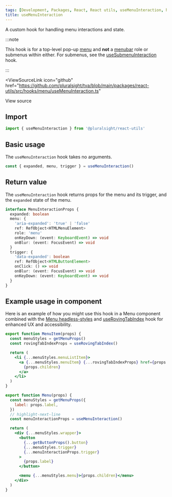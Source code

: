 ```yaml
---
tags: [Development, Packages, React, React utils, useMenuInteraction, hooks]
title: useMenuInteraction
---
```



A custom hook for handling menu interactions and state.

:::note

This hook is for a top-level pop-up [menu](https://developer.mozilla.org/en-US/docs/Web/Accessibility/ARIA/Roles/menu_role) and **not** a [menubar](https://developer.mozilla.org/en-US/docs/Web/Accessibility/ARIA/Roles/menubar_role) role or submenus within either.
For submenus, see the [useSubmenuInteraction](./use-submenu-interaction.mdx) hook.

:::

<ViewSourceLink
  icon="github"
  href="https://github.com/pluralsight/tva/blob/main/packages/react-utils/src/hooks/menu/useMenuInteraction.ts"
>
  View source
</ViewSourceLink>

## Import

```javascript
import { useMenuInteraction } from '@pluralsight/react-utils'
```

## Basic usage

The `useMenuInteraction` hook takes no arguments.

```jsx
const { expanded, menu, trigger } = useMenuInteraction()
```

## Return value

The `useMenuInteraction` hook returns props for the menu and its trigger, and the `expanded` state of the menu.

```typescript
interface MenuInteractionProps {
  expanded: boolean
  menu: {
    'aria-expanded': 'true' | 'false'
    ref: RefObject<HTMLMenuElement>
    role: 'menu'
    onKeyDown: (event: KeyboardEvent) => void
    onBlur: (event: FocusEvent) => void
  }
  trigger: {
    'data-expanded': boolean
    ref: RefObject<HTMLButtonElement>
    onClick: () => void
    onBlur: (event: FocusEvent) => void
    onKeyDown: (event: KeyboardEvent) => void
  }
}
```

## Example usage in component

Here is an example of how you might use this hook in a Menu component combined with the [Menu headless-styles](../headless-styles/Menu.mdx) and [useRovingTabIndex](./use-roving-tab-index.mdx) hook for enhanced UX and accessibility.

```jsx
export function MenuItem(props) {
  const menuStyles = getMenuProps()
  const rovingTabIndexProps = useRovingTabIndex()

  return (
    <li {...menuStyles.menuListItem}>
      <a {...menuStyles.menuItem} {...rovingTabIndexProps} href={props.href}>
        {props.children}
      </a>
    </li>
  )
}

export function Menu(props) {
  const menuStyles = getMenuProps({
    label: props.label,
  })
  // highlight-next-line
  const menuInteractionProps = useMenuInteraction()

  return (
    <div {...menuStyles.wrapper}>
      <button
        {...getButtonProps().button}
        {...menuStyles.trigger}
        {...menuInteractionProps.trigger}
      >
        {props.label}
      </button>

      <menu {...menuStyles.menu}>{props.children}</menu>
    </div>
  )
}
```
